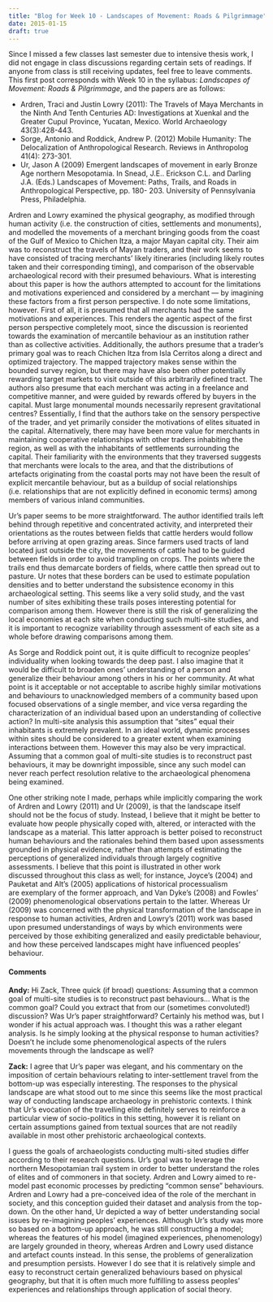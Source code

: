 ```yaml
---
title: "Blog for Week 10 - Landscapes of Movement: Roads & Pilgrimmage"
date: 2015-01-15
draft: true
---
```


Since I missed a few classes last semester due to intensive thesis work, I did not engage in class discussions regarding certain sets of readings.
If anyone from class is still receiving updates, feel free to leave comments.
This first post corresponds with Week 10 in the syllabus: _Landscapes of Movement: Roads & Pilgrimmage_, and the papers are as follows:

- Ardren, Traci and Justin Lowry (2011): The Travels of Maya Merchants in the Ninth And Tenth Centuries AD: Investigations at Xuenkal and the Greater Cupul Province, Yucatan, Mexico. World Archaeology 43(3):428-443.
- Sorge, Antonio and Roddick, Andrew P. (2012) Mobile Humanity: The Delocalization of Anthropological Research. Reviews in Anthropolog 41(4): 273-301.
- Ur, Jason A (2009) Emergent landscapes of movement in early Bronze Age northern Mesopotamia. In Snead, J.E.. Erickson C.L. and Darling J.A. (Eds.) Landscapes of Movement: Paths, Trails, and Roads in Anthropological Perspective, pp. 180- 203. University of Pennsylvania Press, Philadelphia.

Ardren and Lowry examined the physical geography, as modified through human activity (i.e. the construction of cities, settlements and monuments), and modelled the movements of a merchant bringing goods from the coast of the Gulf of Mexico to Chichen Itza, a major Mayan capital city.
Their aim was to reconstruct the travels of Mayan traders, and their work seems to have consisted of tracing merchants' likely itineraries (including likely routes taken and their corresponding timing), and comparison of the observable archaeological record with their presumed behaviours.
What is interesting about this paper is how the authors attempted to account for the limitations and motivations experienced and considered by a merchant --- by imagining these factors from a first person perspective.
I do note some limitations, however.
First of all, it is presumed that all merchants had the same motivations and experiences.
This renders the agentic aspect of the first person perspective completely moot, since the discussion is reoriented towards the examination of mercantile behaviour as an institution rather than as collective activities.
Additionally, the authors presume that a trader's primary goal was to reach Chichen Itza from Isla Cerritos along a direct and optimized trajectory.
The mapped trajectory makes sense within the bounded survey region, but there may have also been other potentially rewarding target markets to visit outside of this arbitrarily defined tract.
The authors also presume that each merchant was acting in a freelance and competitive manner, and were guided by rewards offered by buyers in the capital.
Must large monumental mounds necessarily represent gravitational centres?
Essentially, I find that the authors take on the sensory perspective of the trader, and yet primarily consider the motivations of elites situated in the capital.
Alternatively, there may have been more value for merchants in maintaining cooperative relationships with other traders inhabiting the region, as well as with the inhabitants of settlements surrounding the capital.
Their familiarity with the environments that they traversed suggests that merchants were locals to the area, and that the distributions of artefacts originating from the coastal ports may not have been the result of explicit mercantile behaviour, but as a buildup of social relationships (i.e. relationships that are not explicitly defined in economic terms) among members of various inland communities.

Ur's paper seems to be more straightforward.
The author identified trails left behind through repetitive and concentrated activity, and interpreted their orientations as the routes between fields that cattle herders would follow before arriving at open grazing areas.
Since farmers used tracts of land located just outside the city, the movements of cattle had to be guided between fields in order to avoid trampling on crops.
The points where the trails end thus demarcate borders of fields, where cattle then spread out to pasture.
Ur notes that these borders can be used to estimate population densities and to better understand the subsistence economy in this archaeological setting.
This seems like a very solid study, and the vast number of sites exhibiting these trails poses interesting potential for comparison among them.
However there is still the risk of generalizing the local economies at each site when conducting such multi-site studies, and it is important to recognize variability through assessment of each site as a whole before drawing comparisons among them.

As Sorge and Roddick point out, it is quite difficult to recognize peoples' individuality when looking towards the deep past.
I also imagine that it would be difficult to broaden ones' understanding of a person and generalize their behaviour among others in his or her community.
At what point is it acceptable or not acceptable to ascribe highly similar motivations and behaviours to unacknowledged members of a community based upon focused observations of a single member, and vice versa regarding the characterization of an individual based upon an understanding of collective action?
In multi-site analysis this assumption that "sites" equal their inhabitants is extremely prevalent.
In an ideal world, dynamic processes within sites should be considered to a greater extent when examining interactions between them.
However this may also be very impractical.
Assuming that a common goal of multi-site studies is to reconstruct past behaviours, it may be downright impossible, since any such model can never reach perfect resolution relative to the archaeological phenomena being examined.

One other striking note I made, perhaps while implicitly comparing the work of Ardren and Lowry (2011) and Ur (2009), is that the landscape itself should not be the focus of study.
Instead, I believe that it might be better to evaluate how people physically coped with, altered, or interacted with the landscape as a material.
This latter approach is better poised to reconstruct human behaviours and the rationales behind them based upon assessments grounded in physical evidence, rather than attempts of estimating the perceptions of generalized individuals through largely cognitive assessments.
I believe that this point is illustrated in other work discussed throughout this class as well; for instance, Joyce's (2004) and Pauketat and Alt's (2005) applications of historical processualism are exemplary of the former approach, and Van Dyke's (2008) and Fowles' (2009) phenomenological observations pertain to the latter.
Whereas Ur (2009) was concerned with the physical transformation of the landscape in response to human activities, Ardren and Lowry's (2011) work was based upon presumed understandings of ways by which environments were perceived by those exhibiting generalized and easily predictable behaviour, and how these perceived landscapes might have influenced peoples' behaviour.

#### Comments
**Andy:**
Hi Zack,
Three quick (if broad) questions:
Assuming that a common goal of multi-site studies is to reconstruct past behaviours...
What is the common goal?
Could you extract that from our (sometimes convoluted!) discussion?
Was Ur's paper straightforward?
Certainly his method was, but I wonder if his actual approach was.
I thought this was a rather elegant analysis.
Is he simply looking at the physical response to human activities?
Doesn't he include some phenomenological aspects of the rulers movements through the landscape as well?

**Zack:**
I agree that Ur's paper was elegant, and his commentary on the imposition of certain behaviours relating to inter-settlement travel from the bottom-up was especially interesting.
The responses to the physical landscape are what stood out to me since this seems like the most practical way of conducting landscape archaeology in prehistoric contexts.
I think that Ur's evocation of the travelling elite definitely serves to reinforce a particular view of socio-politics in this setting, however it is reliant on certain assumptions gained from textual sources that are not readily available in most other prehistoric archaeological contexts.

I guess the goals of archaeologists conducting multi-sited studies differ according to their research questions. Ur's goal was to leverage the northern Mesopotamian trail system in order to better understand the roles of elites and of commoners in that society.
Ardren and Lowry aimed to re-model past economic processes by predicting "common sense" behaviours.
Ardren and Lowry had a pre-conceived idea of the role of the merchant in society, and this conception guided their dataset and analysis from the top-down.
On the other hand, Ur depicted a way of better understanding social issues by re-imagining peoples' experiences.
Although Ur's study was more so based on a bottom-up approach, he was still constructing a model;
whereas the features of his model (imagined experiences, phenomenology) are largely grounded in theory, whereas Ardren and Lowry used distance and artefact counts instead.
In this sense, the problems of generalization and presumption persists.
However I do see that it is relatively simple and easy to reconstruct certain generalized behaviours based on physical geography, but that it is often much more fulfilling to assess peoples' experiences and relationships through application of social theory.
